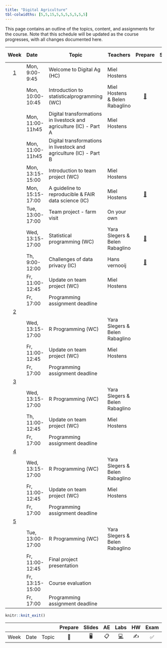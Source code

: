 ```yaml
---
title: "Digital Agriculture"
tbl-colwidths: [5,5,15,5,5,5,5,5,5,5]
---
```


This page contains an outline of the topics, content, and assignments for the course. Note that this schedule will be updated as the course progresses, with all changes documented here.

::: column-screen-inset-right
|          Week           | Date             | Topic                                                              | Teachers                       |                                 Prepare                                  |                             Slides                              | Code'n Practice |                                 Assignment                                 | Project |
|:------:|:-------|--------|--------|:------:|:------:|:------:|:------:|:------:|
| [1](/weeks/week-1.html) | Mon, 9:00-9:45   | Welcome to Digital Ag (HC)                                         | Miel Hostens                   |                                                                          |            [🖥️](slides/lec-1.html "Lecture slides")             |                 |                                                                            |         |
|                         | Mon, 10:00-10:45 | Introduction to statisticalprogramming (WC)                        | Miel Hostens & Belen Rabaglino |    [📖](weeks/week-1.html#introduction-to-statistical-programming-wc)    |          [🖥️](/computing-access.html "Lecture slides")          |                 |                                                                            |         |
|                         | Mon, 11:00-11h45 | Digital transformations in livestock and agriculture (IC) - Part A | Miel Hostens                   |                                                                          | [🖥️](https://prezi.com/view/K5uOZ9e0ilLYWFkgE27W/ "Lab slides") |                 |                                                                            |         |
|                         | Mon, 11:00-11h45 | Digital transformations in livestock and agriculture (IC) - Part B |                                |                                                                          |                                                                 |                 |                                                                            |         |
|                         | Mon, 13:15-15:00 | Introduction to team project (WC)                                  | Miel Hostens                   |                                                                          |                                                                 |                 |                                                                            |   📂    |
|                         | Mon, 15:15-17:00 | A guideline to reproducible & FAIR data science (IC)               | Miel Hostens                   | [📖](weeks/week-1.html#a-guideline-to-reproducible-fair-data-science-ic) |                                                                 |                 |                                                                            |         |
|                         | Tue, 13:00-17:00 | Team project - farm visit                                          | On your own                    |                                                                          |                                                                 |                 |                                                                            |         |
|                         | Wed, 13:15-17:00 | Statistical programming (WC)                                       | Yara Slegers & Belen Rabaglino |      [📖](https://dodona.be/en/courses/2982/#series-32095-prologue)      |                                                                 |       💻        |                                                                            |         |
|                         | Th, 9:00-12:00   | Challenges of data privacy (IC)                                    | Hans vernooij                  |          [📖](weeks/week-1.html#challenges-of-data-privacy-ic)           |      [🖥️](https://ulearning.uu.nl/course/view.php?id=838)       |                 |                                                                            |         |
|                         | Fr, 11:00-12:45  | Update on team project (WC)                                        | Miel Hostens                   |                                                                          |                                                                 |                 |                                                                            |         |
|                         | Fr, 17:00        | Programming assignment deadline                                    |                                |                                                                          |                                                                 |                 |      [📋](https://dodona.be/en/courses/2982/#series-32098-2-r-basics)      |         |
| [2](/weeks/week-2.html) |                  |                                                                    |                                |                                                                          |                                                                 |                 |                                                                            |         |
|                         | Wed, 13:15-17:00 | R Programming (WC)                                                 | Yara Slegers & Belen Rabaglino |                                                                          |                                                                 |                 |                                                                            |         |
|                         | Fr, 11:00-12:45  | Update on team project (WC)                                        | Miel Hostens                   |                                                                          |                                                                 |                 |                                                                            |         |
|                         | Fr, 17:00        | Programming assignment deadline                                    |                                |                                                                          |                                                                 |                 | [📋](https://dodona.be/en/courses/2982/#series-32099-3-programming-basics) |         |
| [3](/weeks/week-3.html) |                  |                                                                    |                                |                                                                          |                                                                 |                 |                                                                            |         |
|                         | Wed, 13:15-17:00 | R Programming (WC)                                                 | Yara Slegers & Belen Rabaglino |                                                                          |                                                                 |                 |                                                                            |         |
|                         | Th, 11:00-12:45  | Update on team project (WC)                                        | Miel Hostens                   |                                                                          |                                                                 |                 |                                                                            |         |
|                         | Fr, 17:00        | Programming assignment deadline                                    |                                |                                                                          |                                                                 |                 |   [📋](https://dodona.be/en/courses/2982/#series-32100-4-the-tidyverse)    |         |
| [4](/weeks/week-4.html) |                  |                                                                    |                                |                                                                          |                                                                 |                 |                                                                            |         |
|                         | Wed, 13:15-17:00 | R Programming (WC)                                                 | Yara Slegers & Belen Rabaglino |                                                                          |                                                                 |                 |                                                                            |         |
|                         | Fr, 11:00-12:45  | Update on team project (WC)                                        | Miel Hostens                   |                                                                          |                                                                 |                 |                                                                            |         |
|                         | Fr, 17:00        | Programming assignment deadline                                    |                                |                                                                          |                                                                 |                 |   [📋](https://dodona.be/en/courses/2982/#series-32101-5-importing-data)   |         |
| [5](/weeks/week-5.html) |                  |                                                                    |                                |                                                                          |                                                                 |                 |                                                                            |         |
|                         | Tue, 13:00-17:00 | R Programming (WC)                                                 | Yara Slegers & Belen Rabaglino |                                                                          |                                                                 |                 |                                                                            |         |
|                         | Fr, 11:00-12:45  | Final project presentation                                         |                                |                                                                          |                                                                 |                 |                                                                            |   📂    |
|                         | Fr, 13:15-15:00  | Course evaluation                                                  |                                |                                                                          |                                                                 |                 |                                                                            |         |
|                         | Fr, 17:00        | Programming assignment deadline                                    |                                |                                                                          |                                                                 |                 |                                     📋                                     |         |
:::

```r
knitr::knit_exit()
```

|      |      |       | Prepare | Slides | AE  |                                                    Labs                                                    | HW  | Exam | Project |
|--------|--------|--------|:------:|:------:|:------:|:------:|:------:|:------:|:------:|
| Week | Date | Topic |   📖    |   🖥️   | 📋  | [💻](https://sakai.duke.edu/samigo-app/servlet/Login?id=6fa7ebf3-01af-42a6-91ba-3e813d3901221641094171786) | ✍️  |  ✅  |   📂    |
